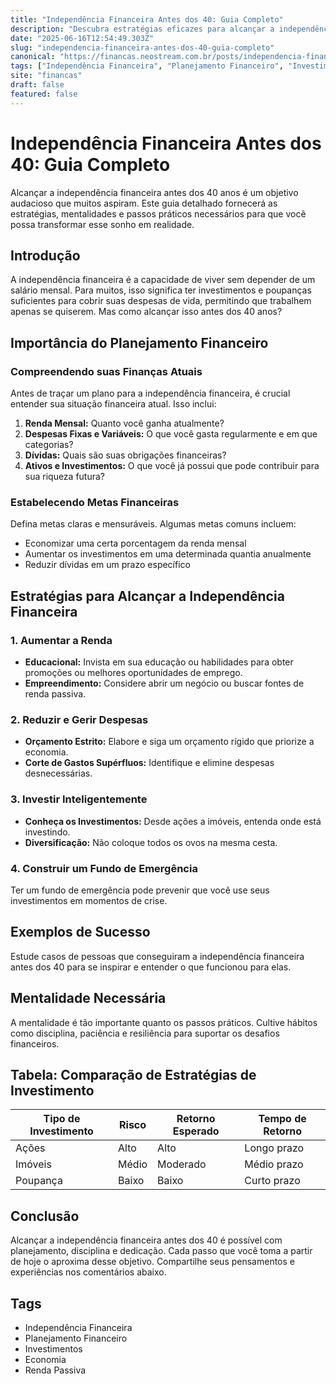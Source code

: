 ```yaml
---
title: "Independência Financeira Antes dos 40: Guia Completo"
description: "Descubra estratégias eficazes para alcançar a independência financeira antes dos 40 anos com dicas práticas e insights valiosos."
date: "2025-06-16T12:54:49.303Z"
slug: "independencia-financeira-antes-dos-40-guia-completo"
canonical: "https://financas.neostream.com.br/posts/independencia-financeira-antes-dos-40-guia-completo"
tags: ["Independência Financeira", "Planejamento Financeiro", "Investimentos", "Economia", "Renda Passiva"]
site: "financas"
draft: false
featured: false
---
```


# Independência Financeira Antes dos 40: Guia Completo

Alcançar a independência financeira antes dos 40 anos é um objetivo audacioso que muitos aspiram. Este guia detalhado fornecerá as estratégias, mentalidades e passos práticos necessários para que você possa transformar esse sonho em realidade.

## Introdução

A independência financeira é a capacidade de viver sem depender de um salário mensal. Para muitos, isso significa ter investimentos e poupanças suficientes para cobrir suas despesas de vida, permitindo que trabalhem apenas se quiserem. Mas como alcançar isso antes dos 40 anos?

## Importância do Planejamento Financeiro

### Compreendendo suas Finanças Atuais

Antes de traçar um plano para a independência financeira, é crucial entender sua situação financeira atual. Isso inclui:

1. **Renda Mensal:** Quanto você ganha atualmente?
2. **Despesas Fixas e Variáveis:** O que você gasta regularmente e em que categorias?
3. **Dívidas:** Quais são suas obrigações financeiras?
4. **Ativos e Investimentos:** O que você já possui que pode contribuir para sua riqueza futura?

### Estabelecendo Metas Financeiras

Defina metas claras e mensuráveis. Algumas metas comuns incluem:

- Economizar uma certa porcentagem da renda mensal
- Aumentar os investimentos em uma determinada quantia anualmente
- Reduzir dívidas em um prazo específico

## Estratégias para Alcançar a Independência Financeira

### 1. Aumentar a Renda

- **Educacional:** Invista em sua educação ou habilidades para obter promoções ou melhores oportunidades de emprego.
- **Empreendimento:** Considere abrir um negócio ou buscar fontes de renda passiva.

### 2. Reduzir e Gerir Despesas

- **Orçamento Estrito:** Elabore e siga um orçamento rígido que priorize a economia.
- **Corte de Gastos Supérfluos:** Identifique e elimine despesas desnecessárias.

### 3. Investir Inteligentemente

- **Conheça os Investimentos:** Desde ações a imóveis, entenda onde está investindo.
- **Diversificação:** Não coloque todos os ovos na mesma cesta.

### 4. Construir um Fundo de Emergência

Ter um fundo de emergência pode prevenir que você use seus investimentos em momentos de crise.

## Exemplos de Sucesso

Estude casos de pessoas que conseguiram a independência financeira antes dos 40 para se inspirar e entender o que funcionou para elas.

## Mentalidade Necessária

A mentalidade é tão importante quanto os passos práticos. Cultive hábitos como disciplina, paciência e resiliência para suportar os desafios financeiros.

## Tabela: Comparação de Estratégias de Investimento

| Tipo de Investimento | Risco | Retorno Esperado | Tempo de Retorno |
|----------------------|-------|------------------|------------------|
| Ações                | Alto  | Alto             | Longo prazo      |
| Imóveis              | Médio | Moderado         | Médio prazo      |
| Poupança             | Baixo | Baixo            | Curto prazo      |

## Conclusão

Alcançar a independência financeira antes dos 40 é possível com planejamento, disciplina e dedicação. Cada passo que você toma a partir de hoje o aproxima desse objetivo. Compartilhe seus pensamentos e experiências nos comentários abaixo.

## Tags
- Independência Financeira
- Planejamento Financeiro
- Investimentos
- Economia
- Renda Passiva
